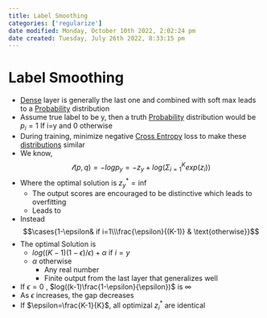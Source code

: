 ```yaml
---
title: Label Smoothing
categories: ['regularize']
date modified: Monday, October 10th 2022, 2:02:24 pm
date created: Tuesday, July 26th 2022, 8:33:15 pm
---
```


# Label Smoothing
- [Dense](Dense.qmd) layer is generally the last one and combined with soft max leads to a [Probability](Probability.qmd) distribution
- Assume true label to be y, then a truth [Probability](Probability.qmd) distribution would be $p_i=1$ If i=y and 0 otherwise
- During training, minimize negative [Cross Entropy](Cross%20Entropy.qmd) loss to make these [distributions](Distributions.qmd) similar
- We know, $$\mathscr{l}(p,q) = -log p_y = -z_y + log(\Sigma^{K}_{i=1}exp(z_i))$$
- Where the optimal solution is $z^{\ast}_{y}=\inf$
	- The output scores are encouraged to be distinctive which leads to overfitting
	- Leads to
- Instead $$\cases{1-\epsilon& if i=1\\\frac{\epsilon}{(K-1)} & \text{otherwise}}$$
- The optimal Solution is
	- $log((K-1)(1-\epsilon)/ \epsilon)+\alpha$ if $i=y$
	- $\alpha$ otherwise
		- Any real number
		- Finite output from the last layer that generalizes well
- If $\epsilon =0$ , $log((k-1)\frac{1-\epsilon}{\epsilon})$ is $\infty$
- As $\epsilon$ increases, the gap decreases
- If $\epsilon=\frac{K-1}{K}$, all optimizal $z^{\ast}_{i}$ are identical



